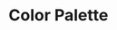 
<Meta title="colors" />

# Color Palette

<ColorPalette>
  <ColorItem
    title="Primary"
    subtitle=""
    colors={{
      '#00b5b0': 'var(--primary-color)',
      '#ccf0ef': 'var(--primary-color-20)',
      '#e5f8f7': 'var(--primary-color-10)',
    }}
  />
  <ColorItem
    title="Secondary"
    subtitle=""
    colors={{
      '#d00037': 'var(--secondary-color)',
      '#f6ccd7': 'var(--secondary-color-20)',
      '#fae5eb': 'var(--secondary-color-10)',
    }}
  />
  <ColorItem
    title="Greyscale"
    subtitle=""
    colors={{
      '#1b1e24': 'var(--artiside-neutral1)',
      '#555a5e': 'var(--artiside-neutral1-1)',
      '#7d8287': 'var(--artiside-neutral1-2)',
      '#9ba1a8': 'var(--artiside-neutral2)',
      '#bbc1c7': 'var(--artiside-neutral3)',
      '#ced3d8': 'var(--artiside-neutral4)',
      '#e6e9ec': 'var(--artiside-neutral5)',
      '#eff2f3': 'var(--artiside-neutral6)',
      '#fcfeff': 'var(--artiside-neutral7)',
    }}
  />
</ColorPalette>
